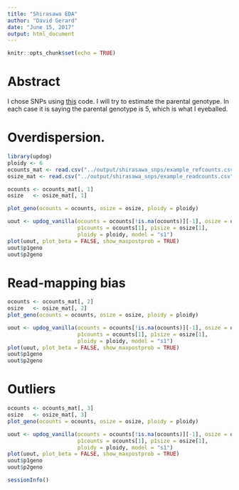 ```yaml
---
title: "Shirasawa EDA"
author: "David Gerard"
date: "June 15, 2017"
output: html_document
---
```


```r
knitr::opts_chunk$set(echo = TRUE)
```

# Abstract

I chose SNPs using [this](https://github.com/dcgerard/updog_sims/blob/gh-pages/analysis/eda_vcf_sp.R) code. I will try to estimate the parental genotype. In each case it is saying the parental genotype is 5, which is what I eyeballed.

# Overdispersion.

```r
library(updog)
ploidy <- 6
ocounts_mat <- read.csv("../output/shirasawa_snps/example_refcounts.csv", row.names = 1)
osize_mat <- read.csv("../output/shirasawa_snps/example_readcounts.csv", row.names = 1)

ocounts <- ocounts_mat[, 1]
osize   <- osize_mat[, 1]

plot_geno(ocounts = ocounts, osize = osize, ploidy = ploidy)

uout <- updog_vanilla(ocounts = ocounts[!is.na(ocounts)][-1], osize = osize[!is.na(ocounts)][-1],
                      p1counts = ocounts[1], p1size = osize[1],
                      ploidy = ploidy, model = "s1")
plot(uout, plot_beta = FALSE, show_maxpostprob = TRUE)
uout$p1geno
uout$p2geno
```

# Read-mapping bias

```r
ocounts <- ocounts_mat[, 2]
osize   <- osize_mat[, 2]
plot_geno(ocounts = ocounts, osize = osize, ploidy = ploidy)

uout <- updog_vanilla(ocounts = ocounts[!is.na(ocounts)][-1], osize = osize[!is.na(ocounts)][-1],
                      p1counts = ocounts[1], p1size = osize[1],
                      ploidy = ploidy, model = "s1")
plot(uout, plot_beta = FALSE, show_maxpostprob = TRUE)
uout$p1geno
uout$p2geno
```

# Outliers

```r
ocounts <- ocounts_mat[, 3]
osize   <- osize_mat[, 3]
plot_geno(ocounts = ocounts, osize = osize, ploidy = ploidy)

uout <- updog_vanilla(ocounts = ocounts[!is.na(ocounts)][-1], osize = osize[!is.na(ocounts)][-1],
                      p1counts = ocounts[1], p1size = osize[1],
                      ploidy = ploidy, model = "s1")
plot(uout, plot_beta = FALSE, show_maxpostprob = TRUE)
uout$p1geno
uout$p2geno
```


```r
sessionInfo()
```
